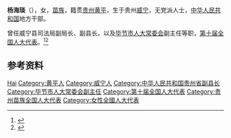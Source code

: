 '''杨海琰'''（{{bd|1967年|11月|2020年|10月24日|catIdx=Yang}}），女，[[苗族|苗族]]，籍贯[[贵州|贵州]][[黄平县|黄平]]，生于贵州[[威宁|威宁]]，无党派人士，[[中华人民共和国|中华人民共和国]]地方干部。

曾任威宁县司法局副局长、副县长，以及[[毕节市人大常委会|毕节市人大常委会]]副主任等职，[[第十届全国人大代表|第十届全国人大代表]]。<ref>{{Cite book|title=中华人民共和国职官志|author=何虎生, 李耀东, 向常福主编|publisher=中国社会出版社|year=2003|isbn=9787800883934|location=北京|pages=}}</ref><ref>{{Cite web|title=享年54岁，毕节市人大常委会副主任杨海琰逝世|url=http://www.bjnews.com.cn/feature/2020/10/26/781557.html|accessdate=2020-10-27|last=|work=新京报}}</ref>

== 参考资料 ==
{{reflist}}

{{中华人民共和国政治人物小作品}}
{{Authority control}}
{{DEFAULTSORT:Yang杨}}
[[Category:杨姓|Hai]]
[[Category:黄平人|Category:黄平人]]
[[Category:威宁人|Category:威宁人]]
[[Category:中华人民共和国贵州省副县长|Category:中华人民共和国贵州省副县长]]
[[Category:毕节市人大常委会副主任|Category:毕节市人大常委会副主任]]
[[Category:第十届全国人大代表|Category:第十届全国人大代表]]
[[Category:贵州苗族全国人大代表|Category:贵州苗族全国人大代表]]
[[Category:女性全國人大代表|Category:女性全國人大代表]]